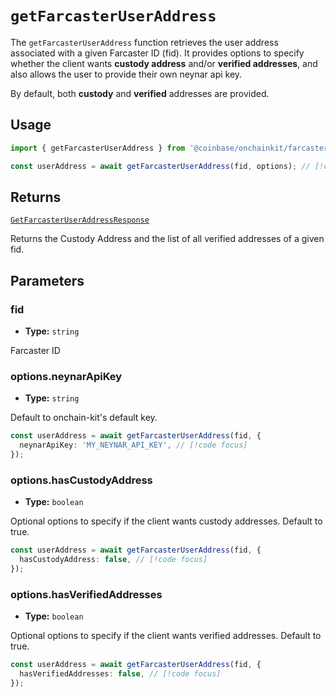 # `getFarcasterUserAddress`

The `getFarcasterUserAddress` function retrieves the user address associated
with a given Farcaster ID (fid). It provides options to specify whether
the client wants **custody address** and/or **verified addresses**,
and also allows the user to provide their own neynar api key.

By default, both **custody** and **verified** addresses are provided.

## Usage

```ts
import { getFarcasterUserAddress } from '@coinbase/onchainkit/farcaster';

const userAddress = await getFarcasterUserAddress(fid, options); // [!code focus]
```

## Returns

[`GetFarcasterUserAddressResponse`](/farcaster/types#getfarcasteruseraddressresponse)

Returns the Custody Address and the list of all verified addresses of a given fid.

## Parameters

### fid

- **Type:** `string`

Farcaster ID

### options.neynarApiKey

- **Type:** `string`

Default to onchain-kit's default key.

```ts
const userAddress = await getFarcasterUserAddress(fid, {
  neynarApiKey: 'MY_NEYNAR_API_KEY', // [!code focus]
});
```

### options.hasCustodyAddress

- **Type:** `boolean`

Optional options to specify if the client wants custody addresses. Default to true.

```ts
const userAddress = await getFarcasterUserAddress(fid, {
  hasCustodyAddress: false, // [!code focus]
});
```

### options.hasVerifiedAddresses

- **Type:** `boolean`

Optional options to specify if the client wants verified addresses. Default to true.

```ts
const userAddress = await getFarcasterUserAddress(fid, {
  hasVerifiedAddresses: false, // [!code focus]
});
```
